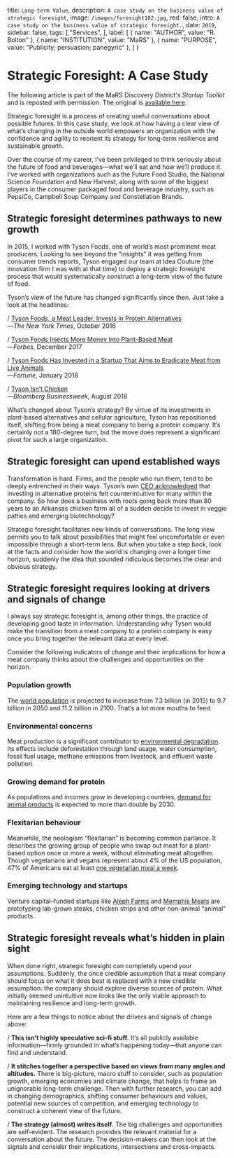 
  title: `Long-term Value`,
  description: `A case study on the business value of strategic foresight`,
  image: `/images/foresight102.jpg`,
  red: false,
  intro: `A case study on the business value of strategic foresight.`,
  date: `2019`,
  sidebar: false,
  tags: [
    "Services",
  ],
  label: [
    {
      name: "AUTHOR",
      value: "R. Bolton"
    },
    {
      name: "INSTITUTION",
      value: "MaRS"
    },
    {
      name: "PURPOSE",
      value: "Publicity; persuasion; panegyric"
    },
  ]
}


# Strategic Foresight: A Case Study
The following article is part of the MaRS Discovery District's _Startup Toolkit_ and is reposted with permission. The original is [available here](https://learn.marsdd.com/article/strategic-foresight-a-case-study/).

<Label meta={meta} />

Strategic foresight is a process of creating useful conversations about possible futures. In this case study, we look at how having a clear view of what’s changing in the outside world empowers an organization with the confidence and agility to reorient its strategy for long-term resilience and sustainable growth.

Over the course of my career, I’ve been privileged to think seriously about the future of food and beverages—what we’ll eat and how we’ll produce it. I’ve worked with organizations such as the Future Food Studio, the National Science Foundation and New Harvest, along with some of the biggest players in the consumer packaged food and beverage industry, such as PepsiCo, Campbell Soup Company and Constellation Brands.

## Strategic foresight determines pathways to new growth

In 2015, I worked with Tyson Foods, one of world’s most prominent meat producers. Looking to see beyond the “insights” it was getting from consumer trends reports, Tyson engaged our team at Idea Couture (the innovation firm I was with at that time) to deploy a strategic foresight process that would systematically construct a long-term view of the future of food.

Tyson’s view of the future has changed significantly since then. Just take a look at the headlines:

/ [Tyson Foods, a Meat Leader, Invests in Protein Alternatives](https://www.nytimes.com/2016/10/11/business/tyson-foods-a-meat-leader-invests-in-protein-alternatives.html)  
 —_The New York Times_, October 2016  
   
/ [Tyson Foods Injects More Money Into Plant-Based Meat](https://www.forbes.com/sites/michaelpellmanrowland/2017/12/10/tyson-foods-plant-based-meat/#36984e947efat)  
 —_Forbes_, December 2017  
   
/ [Tyson Foods Has Invested in a Startup That Aims to Eradicate Meat from Live Animals](http://fortune.com/2018/01/29/tyson-memphis-meats-investment/)  
 —_Fortune_, January 2018  
   
/ [Tyson Isn’t Chicken](https://www.bloomberg.com/news/features/2018-08-15/tyson-s-quest-to-be-your-one-stop-protein-shop)  
 —_Bloomberg Businessweek_, August 2018  
   
What’s changed about Tyson’s strategy? By virtue of its investments in plant-based alternatives and cellular agriculture, Tyson has repositioned itself, shifting from being a meat company to being a protein company. It’s certainly not a 180-degree turn, but the move does represent a significant pivot for such a large organization.

## Strategic foresight can upend established ways

Transformation is hard. Firms, and the people who run them, tend to be deeply entrenched in their ways. Tyson’s own [CEO acknowledged](https://www.tysonfoods.com/the-feed-blog/why-we-are-investing-alternative-proteins) that investing in alternative proteins felt counterintuitive for many within the company. So how does a business with roots going back more than 80 years to an Arkansas chicken farm all of a sudden decide to invest in veggie patties and emerging biotechnology?

Strategic foresight facilitates new kinds of conversations. The long view permits you to talk about possibilities that might feel uncomfortable or even impossible through a short-term lens. But when you take a step back, look at the facts and consider how the world is changing over a longer time horizon, suddenly the idea that sounded ridiculous becomes the clear and obvious strategy.

## Strategic foresight requires looking at drivers and signals of change

I always say strategic foresight is, among other things, the practice of developing good taste in information. Understanding why Tyson would make the transition from a meat company to a protein company is easy once you bring together the relevant data at every level.

Consider the following indicators of change and their implications for how a meat company thinks about the challenges and opportunities on the horizon.

### Population growth
The [world population](https://www.un.org/en/development/desa/news/population/2015-report.html) is projected to increase from 7.3 billion (in 2015) to 9.7 billion in 2050 and 11.2 billion in 2100. That’s a lot more mouths to feed.

### Environmental concerns
Meat production is a significant contributor to [environmental degradation](https://www.theguardian.com/environment/2018/oct/10/huge-reduction-in-meat-eating-essential-to-avoid-climate-breakdown). Its effects include deforestation through land usage, water consumption, fossil fuel usage, methane emissions from livestock, and effluent waste pollution.

### Growing demand for protein
As populations and incomes grow in developing countries, [demand for animal products](http://www.fao.org/3/y4252e/y4252e07.htm) is expected to more than double by 2030.

### Flexitarian behaviour
Meanwhile, the neologism “flexitarian” is becoming common parlance. It describes the growing group of people who swap out meat for a plant-based option once or more a week, without eliminating meat altogether. Though vegetarians and vegans represent about 4% of the US population, 47% of Americans eat at least [one vegetarian meal a week](https://www.vrg.org/blog/2012/05/18/how-often-do-americans-eat-vegetarian-meals-and-how-many-adults-in-the-u-s-are-vegetarian/).

### Emerging technology and startups
Venture capital–funded startups like [Aleph Farms](https://www.aleph-farms.com/) and [Memphis Meats](https://www.upsidefoods.com/) are prototyping lab-grown steaks, chicken strips and other non-animal “animal” products.

## Strategic foresight reveals what’s hidden in plain sight
When done right, strategic foresight can completely upend your assumptions. Suddenly, the once credible assumption that a meat company should focus on what it does best is replaced with a new credible assumption: the company should explore diverse sources of protein. What initially seemed unintuitive now looks like the only viable approach to maintaining resilience and long-term growth.

Here are a few things to notice about the drivers and signals of change above:

/ **This isn’t highly speculative sci-fi stuff.** It’s all publicly available information—firmly grounded in what’s happening today—that anyone can find and understand.  
  
/ **It stitches together a perspective based on views from many angles and altitudes.** There is big-picture, macro stuff to consider, such as population growth, emerging economies and climate change, that helps to frame an unignorable long-term challenge. Then with further research, you can add in changing demographics, shifting consumer behaviours and values, potential new sources of competition, and emerging technology to construct a coherent view of the future.  
  
/ **The strategy (almost) writes itself.** The big challenges and opportunities are self-evident. The research provides the relevant material for a conversation about the future. The decision-makers can then look at the signals and consider their implications, intersections and cross-impacts.  


